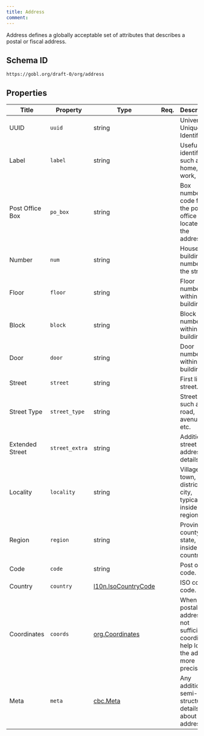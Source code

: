 ```yaml
---
title: Address
comment: 
---
```


Address defines a globally acceptable set of attributes that describes a postal or fiscal address.

## Schema ID

`https://gobl.org/draft-0/org/address`

## Properties

| Title           | Property       | Type                                                  | Req. | Description                                                                                    |
|-----------------|----------------|-------------------------------------------------------|------|------------------------------------------------------------------------------------------------|
| UUID            | `uuid`         | string                                                |      | Universally Unique Identifier.                                                                 |
| Label           | `label`        | string                                                |      | Useful identifier, such as home, work, etc.                                                    |
| Post Office Box | `po_box`       | string                                                |      | Box number or code for the post office box located at the address.                             |
| Number          | `num`          | string                                                |      | House or building number in the street.                                                        |
| Floor           | `floor`        | string                                                |      | Floor number within the building.                                                              |
| Block           | `block`        | string                                                |      | Block number within the building.                                                              |
| Door            | `door`         | string                                                |      | Door number within the building.                                                               |
| Street          | `street`       | string                                                |      | First line of street.                                                                          |
| Street Type     | `street_type`  | string                                                |      | Street type, such as road, avenue, etc.
| Extended Street | `street_extra` | string                                                |      | Additional street address details.                                                             |
| Locality        | `locality`     | string                                                |      | Village, town, district, or city, typically inside a region.                                   |
| Region          | `region`       | string                                                |      | Province, county, or state, inside a country.                                                  |
| Code            | `code`         | string                                                |      | Post or ZIP code.                                                                              |
| Country         | `country`      | [l10n.IsoCountryCode](/draft-0/l10n/iso_country_code) |      | ISO country code.                                                                              |
| Coordinates     | `coords`       | [org.Coordinates](/draft-0/org/coordinates)           |      | When the postal address is not sufficient, coordinates help locate the address more precisely. |
| Meta            | `meta`         | [cbc.Meta](/draft-0/cbc/meta)                         |      | Any additional semi-structure details about the address.                                       |

